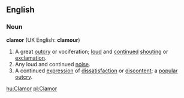 ==English==

===Noun===

'''clamor''' (UK English: '''clamour''')

#A great [[outcry]] or vociferation; [[loud]] and [[continue]]d [[shout]]ing or [[exclamation]].
#Any loud and continued [[noise]].
#A continued [[expression]] of [[dissatisfaction]] or [[discontent]]; a [[popular]] [[outcry]].

[[hu:Clamor]]
[[pl:Clamor]]